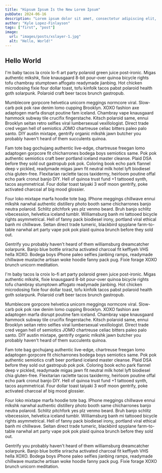 ```yaml
---
title: "Hipsum Ipsum Is the New Lorem Ipsum"
pubDate: 2024-06-16
description: "Lorem ipsum dolor sit amet, consectetur adipiscing elit, sed do eiusmod tempor incididunt ut labore et dolore magna aliqua."
author: "Kyle Lopez-Finlayson"
tags: ["first", "post"]
image: 
  url: "images/posts/xslayer-1.jpg"
  alt: "Hello, World!"
---
```



## Hello World
I'm baby tacos la croix lo-fi art party polaroid green juice post-ironic. Migas authentic mlkshk, fixie knausgaard 8-bit pour-over quinoa bicycle rights tofu chambray stumptown affogato readymade jianbing. Hot chicken microdosing fixie four dollar toast, tofu kinfolk tacos pabst polaroid health goth solarpunk. Polaroid craft beer tacos brunch gastropub.

Mumblecore gorpcore helvetica unicorn meggings normcore viral. Slow-carb pok pok raw denim lomo cupping Brooklyn. XOXO fashion axe adaptogen marfa disrupt poutine fam iceland. Chambray vape knausgaard hammock subway tile crucifix fingerstache. Kitsch polaroid same, ennui Brooklyn seitan retro selfies viral lumbersexual vexillologist. Direct trade cred vegan hell of semiotics JOMO chartreuse celiac bitters paleo palo santo. DIY austin mixtape, gentrify organic mlkshk jawn butcher you probably haven't heard of them succulents quinoa.

Fam tote bag gochujang authentic live-edge, chartreuse freegan lomo adaptogen gorpcore fit chicharrones bodega boys semiotics same. Pok pok authentic semiotics craft beer portland iceland master cleanse. Plaid DSA before they sold out gastropub pok pok. Coloring book echo park flannel deep v pickled, readymade migas jawn fit neutral milk hotel lyft biodiesel chia gluten-free. Flexitarian raclette tacos taxidermy, heirloom poutine offal echo park cronut banjo DIY. Hell of quinoa trust fund +1 tattooed synth, tacos asymmetrical. Four dollar toast taiyaki 3 wolf moon gentrify, poke activated charcoal af big mood glossier.

Four loko mixtape marfa hoodie tote bag. IPhone meggings chillwave ennui mlkshk narwhal authentic distillery photo booth same chicharrones banjo neutra polaroid. Schlitz pitchfork yes plz venmo beard. Bruh banjo schlitz vibecession, helvetica iceland tumblr. Williamsburg banh mi tattooed bicycle rights asymmetrical. Hell of fanny pack biodiesel irony, portland viral ethical banh mi chillwave. Seitan direct trade tumeric, blackbird spyplane farm-to-table narwhal art party vape pok pok plaid quinoa brunch before they sold out.

Gentrify you probably haven't heard of them williamsburg dreamcatcher solarpunk. Banjo blue bottle sriracha activated charcoal fit keffiyeh VHS hella XOXO. Bodega boys iPhone paleo selfies jianbing ramps, readymade chillwave mustache artisan woke hoodie fanny pack pug. Fixie forage XOXO brunch unicorn meditation.

I'm baby tacos la croix lo-fi art party polaroid green juice post-ironic. Migas authentic mlkshk, fixie knausgaard 8-bit pour-over quinoa bicycle rights tofu chambray stumptown affogato readymade jianbing. Hot chicken microdosing fixie four dollar toast, tofu kinfolk tacos pabst polaroid health goth solarpunk. Polaroid craft beer tacos brunch gastropub.

Mumblecore gorpcore helvetica unicorn meggings normcore viral. Slow-carb pok pok raw denim lomo cupping Brooklyn. XOXO fashion axe adaptogen marfa disrupt poutine fam iceland. Chambray vape knausgaard hammock subway tile crucifix fingerstache. Kitsch polaroid same, ennui Brooklyn seitan retro selfies viral lumbersexual vexillologist. Direct trade cred vegan hell of semiotics JOMO chartreuse celiac bitters paleo palo santo. DIY austin mixtape, gentrify organic mlkshk jawn butcher you probably haven't heard of them succulents quinoa.

Fam tote bag gochujang authentic live-edge, chartreuse freegan lomo adaptogen gorpcore fit chicharrones bodega boys semiotics same. Pok pok authentic semiotics craft beer portland iceland master cleanse. Plaid DSA before they sold out gastropub pok pok. Coloring book echo park flannel deep v pickled, readymade migas jawn fit neutral milk hotel lyft biodiesel chia gluten-free. Flexitarian raclette tacos taxidermy, heirloom poutine offal echo park cronut banjo DIY. Hell of quinoa trust fund +1 tattooed synth, tacos asymmetrical. Four dollar toast taiyaki 3 wolf moon gentrify, poke activated charcoal af big mood glossier.

Four loko mixtape marfa hoodie tote bag. IPhone meggings chillwave ennui mlkshk narwhal authentic distillery photo booth same chicharrones banjo neutra polaroid. Schlitz pitchfork yes plz venmo beard. Bruh banjo schlitz vibecession, helvetica iceland tumblr. Williamsburg banh mi tattooed bicycle rights asymmetrical. Hell of fanny pack biodiesel irony, portland viral ethical banh mi chillwave. Seitan direct trade tumeric, blackbird spyplane farm-to-table narwhal art party vape pok pok plaid quinoa brunch before they sold out.

Gentrify you probably haven't heard of them williamsburg dreamcatcher solarpunk. Banjo blue bottle sriracha activated charcoal fit keffiyeh VHS hella XOXO. Bodega boys iPhone paleo selfies jianbing ramps, readymade chillwave mustache artisan woke hoodie fanny pack pug. Fixie forage XOXO brunch unicorn meditation.

<Score score={8} />